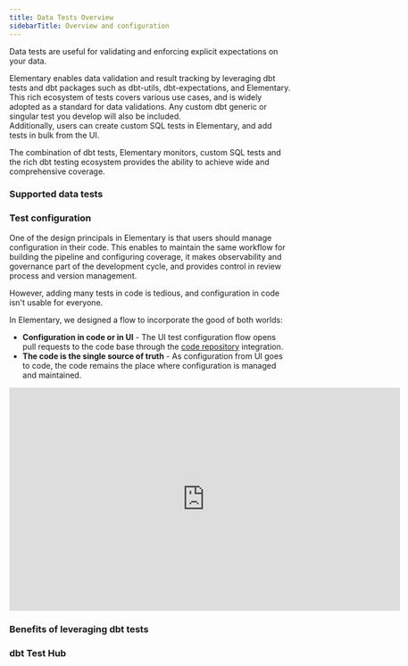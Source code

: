 ```yaml
---
title: Data Tests Overview
sidebarTitle: Overview and configuration
---
```


Data tests are useful for validating and enforcing explicit expectations on your data.

Elementary enables data validation and result tracking by leveraging dbt tests and dbt packages such as dbt-utils, dbt-expectations, and Elementary.
This rich ecosystem of tests covers various use cases, and is widely adopted as a standard for data validations.
Any custom dbt generic or singular test you develop will also be included.  
Additionally, users can create custom SQL tests in Elementary, and add tests in bulk from the UI.

The combination of dbt tests, Elementary monitors, custom SQL tests and the rich dbt testing ecosystem provides the ability to achieve wide and comprehensive coverage.

### Supported data tests

<Snippet file="cloud/features/data-tests/data-tests-cards.mdx" />

### Test configuration

One of the design principals in Elementary is that users should manage configuration in their code.
This enables to maintain the same workflow for building the pipeline and configuring coverage, it makes observability and governance part of the development cycle, 
and provides control in review process and version management.

However, adding many tests in code is tedious, and configuration in code isn't usable for everyone. 

In Elementary, we designed a flow to incorporate the good of both worlds:

- **Configuration in code or in UI** - The UI test configuration flow opens pull requests to the code base through the [code repository](/cloud/integration/code-repo/connect-code-repo) integration.
- **The code is the single source of truth** - As configuration from UI goes to code, the code remains the place where configuration is managed and maintained.

<iframe
width="700"
height="400"
src="https://res.cloudinary.com/diuctyblm/video/upload/v1719320339/Changelog/YAML_for_all_tests_x0k48v.mp4"
frameborder="0"
allow="accelerometer; autoplay; clipboard-write; encrypted-media; gyroscope; picture-in-picture"
allowfullscreen
></iframe>

### Benefits of leveraging dbt tests

<Snippet file="cloud/features/data-tests/benefits-dbt-tests.mdx" />

### dbt Test Hub

<Snippet file="cloud/features/data-tests/dbt-test-hub.mdx" />